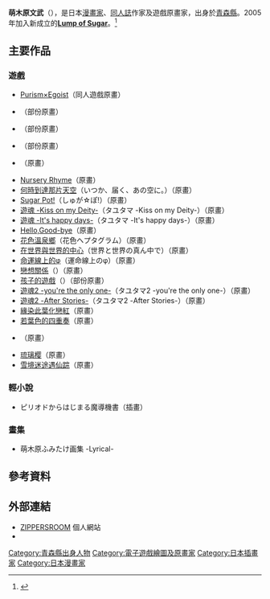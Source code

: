 {{Japanese|japanese=萌木原 ふみたけ|kana=もえきばら ふみたけ|romaji=Moekibara Fumitake}}

'''萌木原文武'''（{{bd||9月28日|catIdx=M}}），是日本[[漫畫家|漫畫家]]、[[同人誌|同人誌]]作家及遊戲原畫家，出身於[[青森縣|青森縣]]。2005年加入新成立的'''[[Lump_of_Sugar|Lump of Sugar]]'''。<ref>{{Cite web |url=http://comic.yesky.com/287/8760287.shtml |title=LOS王牌画师,萌木原画集"Lyrical"3月底发售 |work=天极网 |date=2009-03-24 |access-date=2013-10-15 |archive-url=https://web.archive.org/web/20131015052333/http://comic.yesky.com/287/8760287.shtml |archive-date=2013-10-15 |dead-url=yes }}</ref>

== 主要作品 ==
=== 遊戲 ===
* [[Purism×Egoist|Purism×Egoist]]（同人遊戲原畫）
* {{nihongo|[[univ_～戀愛，要開始了～|univ ～戀愛，要開始了～]]|univ ～恋･はじまるよっ～}}（部份原畫）
* {{nihongo|[[univ_～戀愛，交給我吧～|univ ～戀愛，交給我吧～]]|univ ～愛･おまたせっ～}}（部份原畫）
* {{nihongo|[[Moldavite|Moldavite]]|モルダヴァイト}}（部份原畫）
* {{nihongo|[[Platinum_Wind|Platinum Wind]]|プラチナウインド}}（原畫）
* [[Nursery_Rhyme|Nursery Rhyme]]（原畫）
* [[何時到達那片天空|何時到達那片天空]]（いつか、届く、あの空に。）（原畫）
* [[Sugar_Pot!|Sugar Pot!]]（しゅが☆ぽ!）（原畫）
* [[遊魂_-Kiss_on_my_Deity-|遊魂 -Kiss on my Deity-]]（タユタマ -Kiss on my Deity-）（原畫）
* [[遊魂_-Kiss_on_my_Deity-|遊魂 -It's happy days-]]（タユタマ -It's happy days-）（原畫）
* [[Hello,Good-bye|Hello,Good-bye]]（原畫）
* [[花色溫泉鄉|花色溫泉鄉]]（花色ヘプタグラム）（原畫）
* [[在世界與世界的中心|在世界與世界的中心]]（世界と世界の真ん中で）（原畫）
* [[命運線上的φ|命運線上的φ]]（運命線上のφ）（原畫）
* [[戀想關係|戀想關係]]（{{lang|ja|恋想リレーション}}）（原畫）
* [[孩子的遊戲|孩子的遊戲]]（{{lang|ja|コドモノアソビ}}）（部份原畫）
* [[遊魂2_-you're_the_only_one-|遊魂2 -you're the only one-]]（タユタマ2 -you're the only one-）（原畫）
* [[遊魂2_-you're_the_only_one-|遊魂2 -After Stories-]]（タユタマ2 -After Stories-）（原畫）
* [[緣染此葉化戀紅|緣染此葉化戀紅]]（原畫）
* [[若葉色的四重奏|若葉色的四重奏]]（原畫）
* {{lang|ja|ねこツク、さくら。}}（原畫）
* [[琉璃樱|琉璃樱]]（原畫）
* [[雪境迷途遇仙踪|雪境迷途遇仙踪]]（原畫）
=== 輕小說 ===
* ピリオドからはじまる魔導機書（插畫）

=== 畫集 ===
*萌木原ふみたけ画集 -Lyrical-

== 參考資料 ==
{{Reflist}}

== 外部連結 ==
* [http://www.zippersroom.net/ ZIPPERSROOM] {{Wayback|url=http://www.zippersroom.net/ |date=20080331205615 }}個人網站{{Ja}}
* {{Twitter|moetake|萌木原文武}}{{Ja}}

{{Lump of Sugar}}

{{DEFAULTSORT:Moekibara Fumitake}}
[[Category:青森縣出身人物|Category:青森縣出身人物]]
[[Category:電子遊戲繪圖及原畫家|Category:電子遊戲繪圖及原畫家]]
[[Category:日本插畫家|Category:日本插畫家]]
[[Category:日本漫畫家|Category:日本漫畫家]]